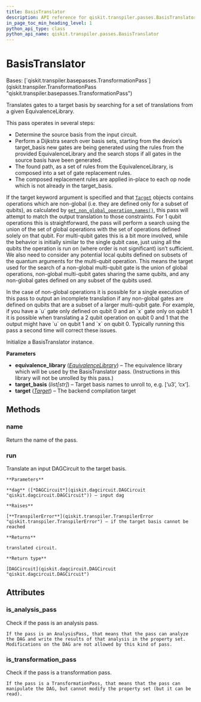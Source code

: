 ```yaml
---
title: BasisTranslator
description: API reference for qiskit.transpiler.passes.BasisTranslator
in_page_toc_min_heading_level: 1
python_api_type: class
python_api_name: qiskit.transpiler.passes.BasisTranslator
---
```


# BasisTranslator

<Class id="qiskit.transpiler.passes.BasisTranslator" github="https://github.com/qiskit/qiskit/tree/stable/0.21/qiskit/transpiler/passes/basis/basis_translator.py" signature="BasisTranslator(*args, **kwargs)">
  Bases: [`qiskit.transpiler.basepasses.TransformationPass`](qiskit.transpiler.TransformationPass "qiskit.transpiler.basepasses.TransformationPass")

  Translates gates to a target basis by searching for a set of translations from a given EquivalenceLibrary.

  This pass operates in several steps:

  *   Determine the source basis from the input circuit.
  *   Perform a Dijkstra search over basis sets, starting from the device’s target\_basis new gates are being generated using the rules from the provided EquivalenceLibrary and the search stops if all gates in the source basis have been generated.
  *   The found path, as a set of rules from the EquivalenceLibrary, is composed into a set of gate replacement rules.
  *   The composed replacement rules are applied in-place to each op node which is not already in the target\_basis.

  If the target keyword argument is specified and that [`Target`](qiskit.transpiler.Target "qiskit.transpiler.Target") objects contains operations which are non-global (i.e. they are defined only for a subset of qubits), as calculated by [`get_non_global_operation_names()`](qiskit.transpiler.Target#get_non_global_operation_names "qiskit.transpiler.Target.get_non_global_operation_names"), this pass will attempt to match the output translation to those constraints. For 1 qubit operations this is straightforward, the pass will perform a search using the union of the set of global operations with the set of operations defined solely on that qubit. For multi-qubit gates this is a bit more involved, while the behavior is initially similar to the single qubit case, just using all the qubits the operation is run on (where order is not significant) isn’t sufficient. We also need to consider any potential local qubits defined on subsets of the quantum arguments for the multi-qubit operation. This means the target used for the search of a non-global multi-qubit gate is the union of global operations, non-global multi-qubit gates sharing the same qubits, and any non-global gates defined on any subset of the qubits used.

  <Admonition title="Note" type="note">
    In the case of non-global operations it is possible for a single execution of this pass to output an incomplete translation if any non-global gates are defined on qubits that are a subset of a larger multi-qubit gate. For example, if you have a `u` gate only defined on qubit 0 and an `x` gate only on qubit 1 it is possible when translating a 2 qubit operation on qubit 0 and 1 that the output might have `u` on qubit 1 and `x` on qubit 0. Typically running this pass a second time will correct these issues.
  </Admonition>

  Initialize a BasisTranslator instance.

  **Parameters**

  *   **equivalence\_library** ([*EquivalenceLibrary*](qiskit.circuit.EquivalenceLibrary "qiskit.circuit.EquivalenceLibrary")) – The equivalence library which will be used by the BasisTranslator pass. (Instructions in this library will not be unrolled by this pass.)
  *   **target\_basis** (*list\[str]*) – Target basis names to unroll to, e.g. \[‘u3’, ‘cx’].
  *   **target** ([*Target*](qiskit.transpiler.Target "qiskit.transpiler.Target")) – The backend compilation target

  ## Methods

  ### name

  <Function id="qiskit.transpiler.passes.BasisTranslator.name" name="name" signature="BasisTranslator.name()">
    Return the name of the pass.
  </Function>

  ### run

  <Function id="qiskit.transpiler.passes.BasisTranslator.run" name="run" signature="BasisTranslator.run(dag)">
    Translate an input DAGCircuit to the target basis.

    **Parameters**

    **dag** ([*DAGCircuit*](qiskit.dagcircuit.DAGCircuit "qiskit.dagcircuit.DAGCircuit")) – input dag

    **Raises**

    [**TranspilerError**](qiskit.transpiler.TranspilerError "qiskit.transpiler.TranspilerError") – if the target basis cannot be reached

    **Returns**

    translated circuit.

    **Return type**

    [DAGCircuit](qiskit.dagcircuit.DAGCircuit "qiskit.dagcircuit.DAGCircuit")
  </Function>

  ## Attributes

  ### is\_analysis\_pass

  <Attribute id="qiskit.transpiler.passes.BasisTranslator.is_analysis_pass" name="is_analysis_pass">
    Check if the pass is an analysis pass.

    If the pass is an AnalysisPass, that means that the pass can analyze the DAG and write the results of that analysis in the property set. Modifications on the DAG are not allowed by this kind of pass.
  </Attribute>

  ### is\_transformation\_pass

  <Attribute id="qiskit.transpiler.passes.BasisTranslator.is_transformation_pass" name="is_transformation_pass">
    Check if the pass is a transformation pass.

    If the pass is a TransformationPass, that means that the pass can manipulate the DAG, but cannot modify the property set (but it can be read).
  </Attribute>
</Class>


